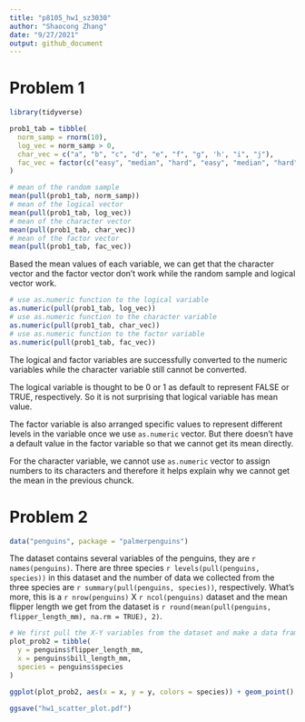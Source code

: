 ```yaml
---
title: "p8105_hw1_sz3030"
author: "Shaocong Zhang"
date: "9/27/2021"
output: github_document
---
```


# Problem 1

```r
library(tidyverse)

prob1_tab = tibble(
  norm_samp = rnorm(10),
  log_vec = norm_samp > 0,
  char_vec = c("a", "b", "c", "d", "e", "f", "g", 'h', "i", "j"),
  fac_vec = factor(c("easy", "median", "hard", "easy", "median", "hard", "easy", "median", "hard", "easy"))
)

# mean of the random sample
mean(pull(prob1_tab, norm_samp))
# mean of the logical vector
mean(pull(prob1_tab, log_vec))
# mean of the character vector
mean(pull(prob1_tab, char_vec))
# mean of the factor vector
mean(pull(prob1_tab, fac_vec))
```

Based the mean values of each variable, we can get that the character vector and the factor vector don't work while the random sample and logical vector work.

```r
# use as.numeric function to the logical variable
as.numeric(pull(prob1_tab, log_vec))
# use as.numeric function to the character variable
as.numeric(pull(prob1_tab, char_vec))
# use as.numeric function to the factor variable
as.numeric(pull(prob1_tab, fac_vec))
```

The logical and factor variables are successfully converted to the numeric variables while the character variable still cannot be converted.

The logical variable is thought to be 0 or 1 as default to represent FALSE or TRUE, respectively. So it is not surprising that logical variable has mean value.

The factor variable is also arranged specific values to represent different levels in the variable once we use `as.numeric` vector. But there doesn't have a default value in the factor variable so that we cannot get its mean directly.

For the character variable, we cannot use `as.numeric` vector to assign numbers to its characters and therefore it helps explain why we cannot get the mean in the previous chunck.

# Problem 2

```r
data("penguins", package = "palmerpenguins")
```

The dataset contains several variables of the penguins, they are `r names(penguins)`. There are three species `r levels(pull(penguins, species))` in this dataset and the number of data we collected from the three species are `r summary(pull(penguins, species))`, respectively. What's more, this is a `r nrow(penguins)` X `r ncol(penguins)` dataset and the mean flipper length we get from the dataset is `r round(mean(pull(penguins, flipper_length_mm), na.rm = TRUE), 2)`.

```r
# We first pull the X-Y variables from the dataset and make a data frame
plot_prob2 = tibble(
  y = penguins$flipper_length_mm,
  x = penguins$bill_length_mm,
  species = penguins$species
)

ggplot(plot_prob2, aes(x = x, y = y, colors = species)) + geom_point()
```


```r
ggsave("hw1_scatter_plot.pdf")
```


